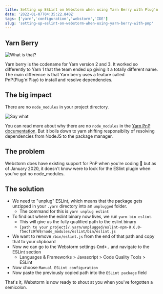 ```yaml
---
title: Setting up ESLint on Webstorm when using Yarn Berry with Plug'n'Play
date: '2022-01-07T04:35:22.840Z'
tags: ['yarn','configuration','webstorm','IDE']
slug: 'setting-up-eslint-on-webstorm-when-using-yarn-berry-with-pnp'
---
```


## Yarn Berry
![What is that?](https://media.giphy.com/media/jRZeoFYjBO2joRHPoQ/giphy-downsized-large.gif)

Yarn berry is the codename for Yarn version 2 and 3. It worked so differently to Yarn 1 that the team ended
up giving it a totally different name. The main difference is that Yarn berry uses a feature called PnP(Plug'n'Play)
to install and resolve dependencies.

## The big impact
There are no `node_modules` in your project directory.

![Say what](https://media.giphy.com/media/12luQDyqvum5l6/giphy.gif)

You can read more about why there are no `node_modules` in the [Yarn PnP documentation](https://yarnpkg.com/features/pnp).
But it boils down to yarn shifting responsibilty of resolving dependencies from NodeJS to the package manager.

## The problem
Webstorm does have existing support for PnP when you're coding 🎉 but as of January 2020,
it doesn't know were to look for the ESlint plugin when you've got no node_modules.

## The solution
- We need to "unplug" ESLint, which means that the package gets unzipped in your `.yarn` directory into an `unplugged` folder.
    - The command for this is `yarn unplug eslint`
- To find out where the eslint binary now lives, we run `yarn bin eslint`.
    - This will give us the fully qualified path to the eslint binary
    - `[path to your project]/.yarn/unplugged/eslint-npm-8.6.0-f5ecfc9f69/node_modules/eslint/bin/eslint.js`
- We want to remove `/bin/eslint.js` from the end of that path and copy that to your clipboard
- Now we can go to the Webstorm settings <kbd>Cmd+,</kbd> and navigate to the ESLint section
    - Languages & Frameworks > Javascript > Code Quality Tools > ESLint
- Now choose `Manual ESLint configuration`
- Now paste the previously copied path into the `ESLint package` field

That's it, Webstorm is now ready to shout at you when you've forgotten a semicolon.
